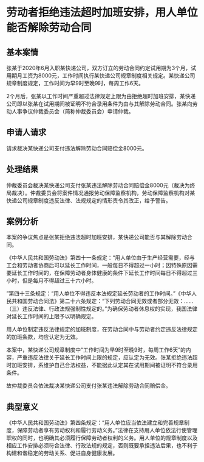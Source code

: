 # 劳动者拒绝违法超时加班安排，用人单位能否解除劳动合同

  

## 基本案情

张某于2020年6月入职某快递公司，双方订立的劳动合同约定试用期为3个月，试用期月工资为8000元，工作时间执行某快递公司规章制度相关规定。某快递公司规章制度规定，工作时间为早9时至晚9时，每周工作6天。

2个月后，张某以工作时间严重超过法律规定上限为由拒绝超时加班安排，某快递公司即以张某在试用期间被证明不符合录用条件为由与其解除劳动合同。张某向劳动人事争议仲裁委员会（简称仲裁委员会）申请仲裁。

## 申请人请求

请求裁决某快递公司支付违法解除劳动合同赔偿金8000元。

## 处理结果

仲裁委员会裁决某快递公司支付张某违法解除劳动合同赔偿金8000元（裁决为终局裁决）。仲裁委员会将案件情况通报劳动保障监察机构，劳动保障监察机构对某快递公司规章制度违反法律、法规规定的情形责令其改正，给予警告。

## 案例分析

本案的争议焦点是张某拒绝违法超时加班安排，某快递公司能否与其解除劳动合同。

《中华人民共和国劳动法》第四十一条规定：“用人单位由于生产经营需要，经与工会和劳动者协商后可以延长工作时间，一般每日不得超过一小时；因特殊原因需要延长工作时间的，在保障劳动者身体健康的条件下延长工作时间每日不得超过三小时，但是每月不得超过三十六小时。

”第四十三条规定：“用人单位不得违反本法规定延长劳动者的工作时间。”《中华人民共和国劳动合同法》第二十六条规定：“下列劳动合同无效或者部分无效：……（三）违反法律、行政法规强制性规定的。”为确保劳动者休息权的实现，我国法律对延长工作时间的上限予以明确规定。

用人单位制定违反法律规定的加班制度，在劳动合同中与劳动者约定违反法律规定的加班条款，均应认定为无效。

本案中，某快递公司规章制度中“工作时间为早9时至晚9时，每周工作6天”的内容，严重违反法律关于延长工作时间上限的规定，应认定为无效。张某拒绝违法超时加班安排，系维护自己合法权益，不能据此认定其在试用期间被证明不符合录用条件。

故仲裁委员会依法裁决某快递公司支付张某违法解除劳动合同赔偿金。

## 典型意义

《中华人民共和国劳动法》第四条规定：“用人单位应当依法建立和完善规章制度，保障劳动者享有劳动权利和履行劳动义务。”法律在支持用人单位依法行使管理职权的同时，也明确其必须履行保障劳动者权利的义务。用人单位的规章制度以及相应工作安排必须符合法律、行政法规的规定，否则既要承担违法后果，也不利于构建和谐稳定的劳动关系、促进自身健康发展。
